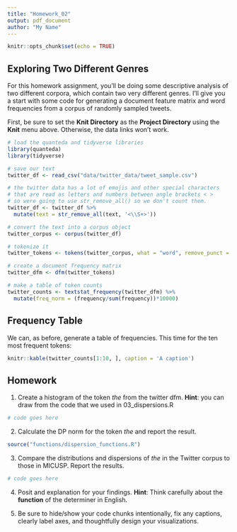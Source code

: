 ```yaml
---
title: "Homework_02"
output: pdf_document
author: "My Name"
---
```


```r
knitr::opts_chunk$set(echo = TRUE)
```

## Exploring Two Different Genres

For this homework assignment, you'll be doing some descriptive analysis of two different corpora, which contain two very different genres. I'll give you a start with some code for generating a document feature matrix and word frequencies from a corpus of randomly sampled tweets.

First, be sure to set the **Knit Directory** as the **Project Directory** using the **Knit** menu above. Otherwise, the data links won't work.

```r
# load the quanteda and tidyverse libraries
library(quanteda)
library(tidyverse)

# save our text
twitter_df <- read_csv("data/twitter_data/tweet_sample.csv")

# the twitter data has a lot of emojis and other special characters
# that are read as letters and numbers between angle brackets < >
# so were going to use str_remove_all() so we don't count them.
twitter_df <- twitter_df %>%
  mutate(text = str_remove_all(text, '<\\S+>'))

# convert the text into a corpus object
twitter_corpus <- corpus(twitter_df)

# tokenize it
twitter_tokens <- tokens(twitter_corpus, what = "word", remove_punct = TRUE, remove_url = T)

# create a document frequency matrix
twitter_dfm <- dfm(twitter_tokens)

# make a table of token counts
twitter_counts <- textstat_frequency(twitter_dfm) %>%
  mutate(freq_norm = (frequency/sum(frequency))*10000)

```

## Frequency Table

We can, as before, generate a table of frequencies. This time for the ten most frequent tokens:

```r
knitr::kable(twitter_counts[1:10, ], caption = 'A caption')
```

## Homework

1. Create a histogram of the token *the* from the twitter dfm. **Hint**: you can draw from the code that we used in 03_dispersions.R

```r
# code goes here
```

2. Calculate the DP norm for the token *the* and report the result.

```r
source("functions/dispersion_functions.R")
```

3. Compare the distributions and dispersions of *the* in the Twitter corpus to those in MICUSP. Report the results.

```r
# code goes here
```

4. Posit and explanation for your findings. **Hint**: Think carefully about the **function** of the determiner in English.

5. Be sure to hide/show your code chunks intentionally, fix any captions, clearly label axes, and thoughtfully design your visualizations.
